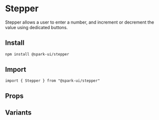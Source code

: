 


<Meta of={stories} />

# Stepper

Stepper allows a user to enter a number, and increment or decrement the value using dedicated buttons.

## Install

```sh
npm install @spark-ui/stepper
```

## Import

```tsx
import { Stepper } from "@spark-ui/stepper"
```

## Props

<ArgTypes of={Stepper} />

## Variants
<Canvas of={stories.Default} />
